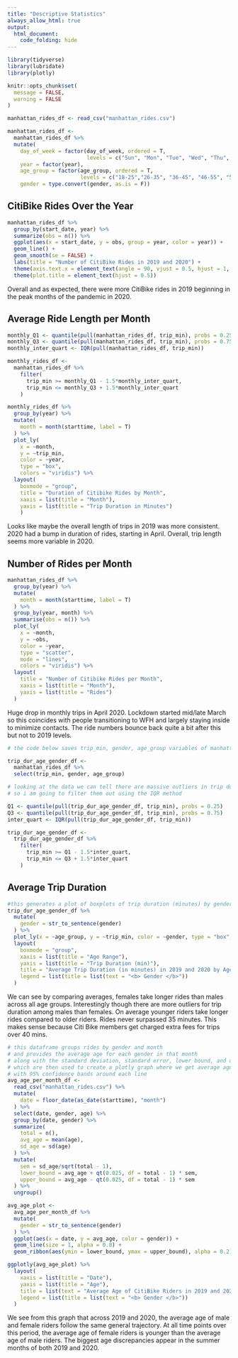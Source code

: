 ```yaml
---
title: "Descriptive Statistics"
always_allow_html: true
output:
  html_document:
    code_folding: hide
---
```


```r
library(tidyverse)
library(lubridate)
library(plotly)

knitr::opts_chunk$set(
  message = FALSE, 
  warning = FALSE
)
```

```r
manhattan_rides_df <- read_csv("manhattan_rides.csv")

manhattan_rides_df <-
  manhattan_rides_df %>% 
  mutate(
    day_of_week = factor(day_of_week, ordered = T, 
                         levels = c("Sun", "Mon", "Tue", "Wed", "Thu", "Fri", "Sat")), 
    year = factor(year), 
    age_group = factor(age_group, ordered = T,
                       levels = c("18-25","26-35", "36-45", "46-55", "56-65", "66-85")), 
    gender = type.convert(gender, as.is = F))
```

## CitiBike Rides Over the Year 

```r
manhattan_rides_df %>% 
  group_by(start_date, year) %>% 
  summarize(obs = n()) %>% 
  ggplot(aes(x = start_date, y = obs, group = year, color = year)) +
  geom_line() + 
  geom_smooth(se = FALSE) +
  labs(title = "Number of CitiBike Rides in 2019 and 2020") + 
  theme(axis.text.x = element_text(angle = 90, vjust = 0.5, hjust = 1, color = rep(c("black", rep("transparent", each = 10)), 365))) +
  theme(plot.title = element_text(hjust = 0.5))
```

Overall and as expected, there were more CitiBike rides in 2019 beginning in the peak months of the pandemic in 2020. 

## Average Ride Length per Month

```r
monthly_Q1 <- quantile(pull(manhattan_rides_df, trip_min), probs = 0.25)
monthly_Q3 <- quantile(pull(manhattan_rides_df, trip_min), probs = 0.75)
monthly_inter_quart <- IQR(pull(manhattan_rides_df, trip_min))

monthly_rides_df <-
  manhattan_rides_df %>% 
    filter(
      trip_min >= monthly_Q1 - 1.5*monthly_inter_quart, 
      trip_min <= monthly_Q3 + 1.5*monthly_inter_quart
    )

monthly_rides_df %>% 
  group_by(year) %>% 
  mutate(
    month = month(starttime, label = T)
  ) %>% 
  plot_ly(
    x = ~month, 
    y = ~trip_min,
    color = ~year,
    type = "box",
    colors = "viridis") %>% 
  layout(
    boxmode = "group",
    title = "Duration of Citibike Rides by Month",
    xaxis = list(title = "Month"),
    yaxis = list(title = "Trip Duration in Minutes")
    )
```

Looks like maybe the overall length of trips in 2019 was more consistent. 2020 had a bump in duration of rides, starting in April. Overall, trip length seems more variable in 2020.

## Number of Rides per Month 

```r
manhattan_rides_df %>% 
  group_by(year) %>% 
  mutate(
    month = month(starttime, label = T)
  ) %>% 
  group_by(year, month) %>% 
  summarise(obs = n()) %>% 
  plot_ly(
    x = ~month, 
    y = ~obs, 
    color = ~year,
    type = "scatter",
    mode = "lines",
    colors = "viridis") %>%  
  layout(
    title = "Number of Citibike Rides per Month",
    xaxis = list(title = "Month"),
    yaxis = list(title = "Rides")
  )
```

Huge drop in monthly trips in April 2020. Lockdown started mid/late March so this coincides with people transitioning to WFH and largely staying inside to minimize contacts. The ride numbers bounce back quite a bit after this but not to 2019 levels.

```r
# the code below saves trip_min, gender, age_group variables of manhattan_rides_df

trip_dur_age_gender_df <-
  manhattan_rides_df %>% 
  select(trip_min, gender, age_group) 
```

```r
# looking at the data we can tell there are massive outliers in trip duration
# so i am going to filter them out using the IQR method

Q1 <- quantile(pull(trip_dur_age_gender_df, trip_min), probs = 0.25)
Q3 <- quantile(pull(trip_dur_age_gender_df, trip_min), probs = 0.75)
inter_quart <- IQR(pull(trip_dur_age_gender_df, trip_min))

trip_dur_age_gender_df <-
  trip_dur_age_gender_df %>% 
    filter(
      trip_min >= Q1 - 1.5*inter_quart, 
      trip_min <= Q3 + 1.5*inter_quart
    )
```

## Average Trip Duration

```r
#this generates a plot of boxplots of trip duration (minutes) by gender and age_group
trip_dur_age_gender_df %>% 
  mutate(
    gender = str_to_sentence(gender)
  ) %>% 
  plot_ly(x = ~age_group, y = ~trip_min, color = ~gender, type = "box", colors = "viridis") %>%  
  layout(
    boxmode = "group",
    xaxis = list(title = "Age Range"), 
    yaxis = list(title = "Trip Duration (min)"), 
    title = "Average Trip Duration (in minutes) in 2019 and 2020 by Age Group and Gender",
    legend = list(title = list(text = "<b> Gender </b>"))
  )
```

We can see by comparing averages, females take longer rides than males across all age groups. Interestingly though there are more outliers for trip duration among males than females. On average younger riders take longer rides compared to older riders. Rides never surpassed 35 minutes. This makes sense because Citi Bike members get charged extra fees for trips over 40 mins. 

```r
# this dataframe groups rides by gender and month
# and provides the average age for each gender in that month
# along with the standard deviation, standard error, lower bound, and upper bound
# which are then used to create a plotly graph where we get average age per month for each gender
# with 95% confidence bands around each line
avg_age_per_month_df <-
  read_csv("manhattan_rides.csv") %>% 
  mutate(
    date = floor_date(as_date(starttime), "month")
  ) %>% 
  select(date, gender, age) %>% 
  group_by(date, gender) %>% 
  summarize(
    total = n(),
    avg_age = mean(age),
    sd_age = sd(age)
  ) %>% 
  mutate(
    sem = sd_age/sqrt(total - 1), 
    lower_bound = avg_age + qt(0.025, df = total - 1) * sem, 
    upper_bound = avg_age - qt(0.025, df = total - 1) * sem
  ) %>% 
  ungroup()

avg_age_plot <-
  avg_age_per_month_df %>% 
  mutate(
    gender = str_to_sentence(gender)
  ) %>% 
  ggplot(aes(x = date, y = avg_age, color = gender)) +
  geom_line(size = 1, alpha = 0.8) +
  geom_ribbon(aes(ymin = lower_bound, ymax = upper_bound), alpha = 0.2)

ggplotly(avg_age_plot) %>% 
  layout(
    xaxis = list(title = "Date"), 
    yaxis = list(title = "Age"), 
    title = list(text = "Average Age of CitiBike Riders in 2019 and 2020 by Gender", font = list(size = 16)),
    legend = list(title = list(text = "<b> Gender </b>"))
  )
```

We see from this graph that across 2019 and 2020, the average age of male and female riders follow the same general trajectory. At all time points over this period, the average age of female riders is younger than the average age of male riders. The biggest age discrepancies appear in the summer months of both 2019 and 2020. 
